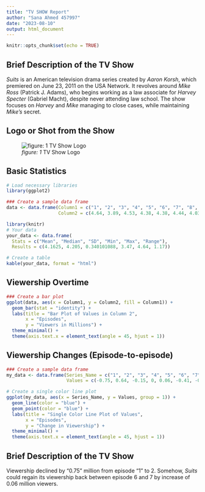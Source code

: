 ```yaml
---
title: "TV SHOW Report"
author: "Sana Ahmed 457997"
date: "2023-08-10"
output: html_document
---
```


```r
knitr::opts_chunk$set(echo = TRUE)
```

## Brief Description of the TV Show

*Suits* is an American television drama series created by *Aaron Korsh*, which premiered on June 23, 2011 on the USA Network. It revolves around *Mike Ross* (Patrick J. Adams), who begins working as a law associate for *Harvey Specter* (Gabriel Macht), despite never attending law school. The show focuses on *Harvey* and *Mike* managing to close cases, while maintaining *Mike's* secret.

## Logo or Shot from the Show

![*figure: 1* TV Show Logo](C:\\Users\\Sana.1778446\\Documents\\Retake RR\\Logo suits.jpg)

## Basic Statistics
```r
# Load necessary libraries
library(ggplot2)

### Create a sample data frame
data <- data.frame(Column1 = c("1", "2", "3", "4", "5", "6", "7", "8", "9", "10", "11", "12"),
                   Column2 = c(4.64, 3.89, 4.53, 4.38, 4.38, 4.44, 4.03, 3.96, 4.45, 3.82, 3.96, 3.47))
```
```r
library(knitr)
# Your data
your_data <- data.frame(
  Stats = c("Mean", "Median", "SD", "Min", "Max", "Range"),
  Results = c(4.1625, 4.205, 0.340101088, 3.47, 4.64, 1.17))

# Create a table
kable(your_data, format = "html")
```
## Viewership Overtime 
```r
### Create a bar plot
ggplot(data, aes(x = Column1, y = Column2, fill = Column1)) +
  geom_bar(stat = "identity") +
  labs(title = "Bar Plot of Values in Column 2",
       x = "Episodes",
       y = "Viewers in Millions") +
  theme_minimal() +
  theme(axis.text.x = element_text(angle = 45, hjust = 1))
```

## Viewership Changes (Episode-to-episode)
```r
### Create a sample data frame
my_data <- data.frame(Series_Name = c("1", "2", "3", "4", "5", "6", "7", "8", "9", "10", "11"),
                      Values = c(-0.75, 0.64, -0.15, 0, 0.06, -0.41, -0.07, 0.49, -0.63, 0.14, -0.49))

# Create a single color line plot
ggplot(my_data, aes(x = Series_Name, y = Values, group = 1)) +
  geom_line(color = "blue") +
  geom_point(color = "blue") +
  labs(title = "Single Color Line Plot of Values",
       x = "Episodes",
       y = "Change in Viewership") +
  theme_minimal() +
  theme(axis.text.x = element_text(angle = 45, hjust = 1))
```

## Brief Description of the TV Show
Viewership declined by "0.75" million from episode "1" to 2. Somehow, *Suits* could regain its viewership back between episode 6 and 7 by increase of 0.06 million viewers.
